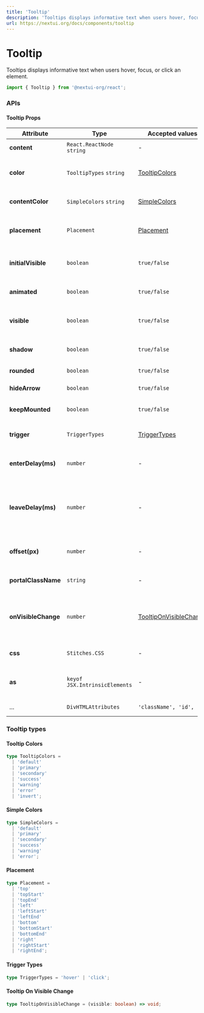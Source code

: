 ```yaml
---
title: 'Tooltip'
description: 'Tooltips displays informative text when users hover, focus, or click an element.'
url: https://nextui.org/docs/components/tooltip
---
```


# Tooltip

Tooltips displays informative text when users hover, focus, or click an element.

```jsx
import { Tooltip } from '@nextui-org/react';
```

<CarbonAd />

<Spacer y={2} />

<Playground
  title="Default"
  desc="The default `Tooltip` has the background color."
  files={tooltipContent.default_tooltip}
/>

<Playground
  title="Rounded"
  desc="You can completely round the `Tooltip` corners with the `rounded` property."
  files={tooltipContent.rounded}
/>

<Playground
  title="Colors"
  desc="You can change the color of the `Tooltip` with the property color."
  files={tooltipContent.color}
/>

<Playground
  title="Text Colors"
  desc="You can change the `Tooltip` text color with `contentColor` prop"
  files={tooltipContent.textColor}
/>

<Playground
  title="Trigger"
  desc="You can control the way to trigger the `Tooltip` wheater `hover` or `click` using the `trigger` property."
  files={tooltipContent.trigger}
/>

<Playground
  title="Placements"
  desc="Change the placement of the tooltip with the `placement` prop"
  files={tooltipContent.placement}
/>

<Playground
  title="Not Arrow"
  desc="In some cases you may need to remove the arrow from the tooltip for this case you can use the `hideArrow` property"
  files={tooltipContent.noArrow}
/>

<Playground
  title="Custom Content"
  desc="You can customize the `Tooltip` content."
  files={tooltipContent.customContent}
/>

<Spacer y={3} />

### APIs

<Spacer y={2} />

#### Tooltip Props

| Attribute           | Type                          | Accepted values                                      | Description                                                | Default   |
| ------------------- | ----------------------------- | ---------------------------------------------------- | ---------------------------------------------------------- | --------- |
| **content**         | `React.ReactNode` `string`    | -                                                    | Tooltip content                                            | -         |
| **color**           | `TooltipTypes` `string`       | [TooltipColors](#tooltip-colors)                     | Change tooltip background color                            | `default` |
| **contentColor**    | `SimpleColors` `string`       | [SimpleColors](#simple-colors)                       | Checkbox tooltip text color                                | `default` |
| **placement**       | `Placement`                   | [Placement](#placement)                              | Tooltip placement relative to the target                   | `top`     |
| **initialVisible**  | `boolean`                     | `true/false`                                         | Determine if the tooltip is visible on initial             | `false`   |
| **animated**        | `boolean`                     | `true/false`                                         | Display tooltip animations                                 | `true`    |
| **visible**         | `boolean`                     | `true/false`                                         | Force if the tooltip is visible or not                     | -         |
| **shadow**          | `boolean`                     | `true/false`                                         | Display shadow effect                                      | `false`   |
| **rounded**         | `boolean`                     | `true/false`                                         | Rounded tooltip                                            | `false`   |
| **hideArrow**       | `boolean`                     | `true/false`                                         | Hide tooltip arrow icon                                    | -         |
| **keepMounted**     | `boolean`                     | `true/false`                                         | Keep tooltip mounted on the DOM                            | `false`   |
| **trigger**         | `TriggerTypes`                | [TriggerTypes](#trigger-types)                       | Tooltip trigger mode                                       | `hover`   |
| **enterDelay(ms)**  | `number`                      | -                                                    | Delay before tooltip is shown                              | `0`       |
| **leaveDelay(ms)**  | `number`                      | -                                                    | Delay before tooltip is hidden (only works in 'hover' mode) | `0`       |
| **offset(px)**      | `number`                      | -                                                    | Distance between tooltip and target                        | `12`      |
| **portalClassName** | `string`                      | -                                                    | Tooltip box content className                              | -         |
| **onVisibleChange** | `number`                      | [TooltipOnVisibleChange](#tooltip-on-visible-change) | Callback when tooltip visibility has changed               | -         |
| **css**             | `Stitches.CSS`                | -                                                    | Override Default CSS style                                 | -         |
| **as**              | `keyof JSX.IntrinsicElements` | -                                                    | Changes which tag component outputs                        | `div`     |
| ...                 | `DivHTMLAttributes`           | `'className', 'id', ...`                             | Native div props                                           | -         |

<Spacer y={2} />

### Tooltip types

<Spacer y={1} />

#### Tooltip Colors

```ts
type TooltipColors =
  | 'default'
  | 'primary'
  | 'secondary'
  | 'success'
  | 'warning'
  | 'error'
  | 'invert';
```

#### Simple Colors

```ts
type SimpleColors =
  | 'default'
  | 'primary'
  | 'secondary'
  | 'success'
  | 'warning'
  | 'error';
```

#### Placement

```ts
type Placement =
  | 'top'
  | 'topStart'
  | 'topEnd'
  | 'left'
  | 'leftStart'
  | 'leftEnd'
  | 'bottom'
  | 'bottomStart'
  | 'bottomEnd'
  | 'right'
  | 'rightStart'
  | 'rightEnd';
```

#### Trigger Types

```ts
type TriggerTypes = 'hover' | 'click';
```

#### Tooltip On Visible Change

```ts
type TooltipOnVisibleChange = (visible: boolean) => void;
```
